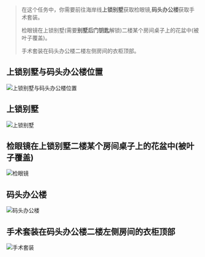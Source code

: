 > 在这个任务中，你需要前往海岸线**上锁别墅**获取检眼镜,**码头办公楼**获取手术套装。
>
> 检眼镜在上锁别墅(需要**别墅后门钥匙**解锁)二楼某个房间桌子上的花盆中(被叶子覆盖)。
>
> 手术套装在码头办公楼二楼左侧房间的衣柜顶部。

## 上锁别墅与码头办公楼位置

![上锁别墅与码头办公楼位置](/tarkov/images/guides/colleagues-part-2/faa4c996-1129-4a8e-b5fe-dbab9b8cfc4d.webp "上锁别墅与码头办公楼位置")

## 上锁别墅

![上锁别墅](/tarkov/images/guides/colleagues-part-2/9a9a00b6-b4b1-4a2d-8e70-f8cbea679593.webp "上锁别墅")

## 检眼镜在上锁别墅二楼某个房间桌子上的花盆中(被叶子覆盖)

![检眼镜](/tarkov/images/guides/colleagues-part-2/54857e1d-c14a-4efa-b313-554442c57770.webp "检眼镜")

## 码头办公楼

![码头办公楼](/tarkov/images/guides/colleagues-part-2/d47bd4e6-582b-43c1-a8b1-c1d7dfdbb4ad.webp "码头办公楼")

## 手术套装在码头办公楼二楼左侧房间的衣柜顶部

![手术套装](/tarkov/images/guides/colleagues-part-2/048790c7-cd7a-4cd1-9b50-13f1733b9480.webp "手术套装")
